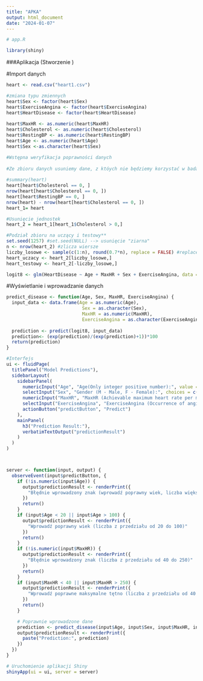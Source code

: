 ---
title: "APKA"
output: html_document
date: "2024-01-07"
---
```{r}
# app.R

library(shiny)
```


###Aplikacja (Stworzenie )

#Import danych

```{r}
heart <- read.csv("heart1.csv")
```



```{r}
#zmiana typu zmiennych 
heart$Sex <- factor(heart$Sex)
heart$ExerciseAngina <- factor(heart$ExerciseAngina)
heart$HeartDisease <- factor(heart$HeartDisease)
 
heart$MaxHR <- as.numeric(heart$MaxHR)
heart$Cholesterol <- as.numeric(heart$Cholesterol)
heart$RestingBP <- as.numeric(heart$RestingBP)
heart$Age <- as.numeric(heart$Age)
heart$Sex <-as.character(heart$Sex)

```


```{r}
#Wstępna weryfikacja poprawności danych
 
#Ze zbioru danych usuniemy dane, z któych nie będziemy korzystać w badaniu.
 
#summary(heart)
heart[heart$Cholesterol == 0, ]
nrow(heart[heart$Cholesterol == 0, ])
heart[heart$RestingBP == 0, ]
nrow(heart) - nrow(heart[heart$Cholesterol == 0, ])
heart_1= heart
```
```{r}
#Usunięcie jednostek
heart_2 = heart_1[heart_1$Cholesterol > 0,]
```

```{r}
#Podział zbioru na uczący i testowy**
set.seed(1257) #set.seed(NULL) --> usunięcie "ziarna"
n <- nrow(heart_2) #zlicza wiersze
liczby_losowe <- sample(c(1:n), round(0.7*n), replace = FALSE) #replace-losowanie bez powtarzania
heart_uczacy <- heart_2[liczby_losowe,]
heart_testowy <- heart_2[-liczby_losowe,]

```

```{r}
logit8 <- glm(HeartDisease ~ Age + MaxHR + Sex + ExerciseAngina, data = heart_uczacy, family = binomial)
```

#Wyświetlanie i wprowadzanie danych 


```{r}
predict_disease <- function(Age, Sex, MaxHR, ExerciseAngina) {
  input_data <- data.frame(Age = as.numeric(Age),
                            Sex = as.character(Sex),
                            MaxHR = as.numeric(MaxHR),
                            ExerciseAngina = as.character(ExerciseAngina))
  
  prediction <- predict(logit8, input_data)
  prediction<- (exp(prediction)/(exp(prediction)+1))*100
  return(prediction)
}

#Interfejs
ui <- fluidPage(
  titlePanel("Model Predictions"),
  sidebarLayout(
    sidebarPanel(
      numericInput("Age", "Age(Only integer positive number):", value = 70),
      selectInput("Sex", "Gender (M - Male, F - Female):", choices = c("M", "F"), selected = "M"),
      numericInput("MaxHR", "MaxHR (Achievable maximum heart rate per minute):", value = 200),
      selectInput("ExerciseAngina", "ExerciseAngina (Occurrence of angina Y - Yes,\n N - No):", choices = c("N", "Y"), selected = "N"),
      actionButton("predictButton", "Predict")
    ),
    mainPanel(
      h3("Prediction Result:"),
      verbatimTextOutput("predictionResult") 
    )
  )
)



server <- function(input, output) {
  observeEvent(input$predictButton, {
    if (!is.numeric(input$Age)) {
      output$predictionResult <- renderPrint({
        "Błędnie wprowadzony znak (wprowadź poprawny wiek, liczba większa od 0)"
      })
      return()
    }
    if (input$Age < 20 || input$Age > 100) {
      output$predictionResult <- renderPrint({
        "Wprowadź poprawny wiek (liczba z przedziału od 20 do 100)"
      })
      return()
    }
    if (!is.numeric(input$MaxHR)) {
      output$predictionResult <- renderPrint({
        "Błędnie wprowadzony znak (liczba z przedziału od 40 do 250)"
      })
      return()
    }
    if (input$MaxHR < 40 || input$MaxHR > 250) {
      output$predictionResult <- renderPrint({
        "Wprowadź poprawne maksymalne tętno (liczba z przedziału od 40 do 250)"
      })
      return()
    }

    # Poprawnie wprowadzone dane 
    prediction <- predict_disease(input$Age, input$Sex, input$MaxHR, input$ExerciseAngina)
    output$predictionResult <- renderPrint({
      paste("Prediction:", prediction)
    })
  })
}

```



```{r}
# Uruchomienie aplikacji Shiny
shinyApp(ui = ui, server = server)
```
